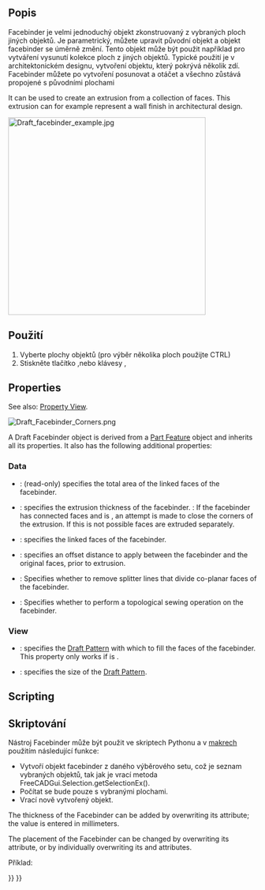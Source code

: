 <languages/>

{{Docnav
|[[Draft_Point|Point]]
|[[Draft_ShapeString|ShapeString]]
|[[Draft_Workbench|Draft]]
|IconL=Draft_Point.svg 
|IconR=Draft_ShapeString.svg 
|IconC=Workbench_Draft.svg
}}

<div class="mw-translate-fuzzy">
{{GuiCommand/cs|Name=Draft_Facebinder|Workbenches=[[Draft_Workbench/cs|Kreslení]], [[Arch_Workbench/cs|Architektura]]|MenuLocation=Draft → Facebinder|Shortcut=F F}}
</div>

<span id="Description"></span>
==Popis==

<div class="mw-translate-fuzzy">
Facebinder je velmi jednoduchý objekt zkonstruovaný z vybraných ploch jiných objektů. Je parametrický, můžete upravit původní objekt a objekt facebinder se úměrně změní. Tento objekt může být použit například pro vytváření vysunutí kolekce ploch z jiných objektů. Typické použití je v architektonickém designu, vytvoření objektu, který pokrývá několik zdí. Facebinder můžete po vytvoření posunovat a otáčet a všechno zůstává propojené s původními plochami
</div>

It can be used to create an extrusion from a collection of faces. This extrusion can for example represent a wall finish in architectural design.

[[Image:Draft_facebinder_example.jpg|400px]]
{{Caption|Facebinder created from the faces of walls}}

<span id="Usage"></span>
==Použití==

<div class="mw-translate-fuzzy">
# Vyberte plochy objektů (pro výběr několika ploch použijte CTRL)
# Stiskněte tlačítko {{KEY| [[Image:Draft_Facebinder.png|16px]] [[Draft_Facebinder|Facebinder]]}},nebo klávesy {{KEY|F}}, {{KEY|F}}
</div>

== Properties ==

See also: [[Property_View|Property View]].

[[File:Draft_Facebinder_Corners.png]]
{{Caption|On the left an extruded facebinder with closed corners (pink),<br>
on the right an extruded facebinder with open corners (orange).<br>
Closed corners are a V1.1 feature.}}

A Draft Facebinder object is derived from a [[Part_Feature|Part Feature]] object and inherits all its properties. It also has the following additional properties:

===Data===

{{TitleProperty|Draft}}

* {{PropertyData|Area|Area}}: (read-only) specifies the total area of the linked faces of the facebinder.
* {{PropertyData|Extrusion|Distance}}: specifies the extrusion thickness of the facebinder. {{Version|1.1}}: If the facebinder has connected faces and {{PropertyData|Sew}} is {{TRUE}}, an attempt is made to close the corners of the extrusion. If this is not possible faces are extruded separately.
* {{PropertyData|Faces|LinkSubList}}: specifies the linked faces of the facebinder.
* {{PropertyData|Offset|Distance}}: specifies an offset distance to apply between the facebinder and the original faces, prior to extrusion.
* {{PropertyData|Remove Splitter|Bool}}: Specifies whether to remove splitter lines that divide co-planar faces of the facebinder.
* {{PropertyData|Sew|Bool}}: Specifies whether to perform a topological sewing operation on the facebinder.

=== View ===

{{TitleProperty|Draft}}

* {{PropertyView|Pattern|Enumeration}}: specifies the [[Draft_Pattern|Draft Pattern]] with which to fill the faces of the facebinder. This property only works if {{PropertyView|Display Mode}} is {{value|Flat Lines}}.
* {{PropertyView|Pattern Size|Float}}: specifies the size of the [[Draft_Pattern|Draft Pattern]].

==Scripting==

<div class="mw-translate-fuzzy">
==Skriptování==
</div>

<div class="mw-translate-fuzzy">
Nástroj Facebinder může být použit ve skriptech Pythonu a v [[macros/cs|makrech]] použitím následující funkce:
</div>

{{Code|code=
facebinder = make_facebinder(selectionset)
}}

<div class="mw-translate-fuzzy">
* Vytvoří objekt facebinder z daného výběrového setu, což je seznam vybraných objektů, tak jak je vrací metoda FreeCADGui.Selection.getSelectionEx().
* Počítat se bude pouze s vybranými plochami.
* Vrací nově vytvořený objekt.
</div>

{{Code|code=
PropertyLinkSubList = [tuple1, tuple2, tuple3, ...]
PropertyLinkSubList = [(object1, list1), (object2, list2), (object3, list3), ...]
PropertyLinkSubList = [(object1, ['Face1', 'Face4', 'Face6']), ...]
PropertyLinkSubList = [(object1, ('Face1', 'Face4', 'Face6')), ...]
}}

The thickness of the Facebinder can be added by overwriting its {{incode|Extrusion}} attribute; the value is entered in millimeters.

The placement of the Facebinder can be changed by overwriting its {{incode|Placement}} attribute, or by individually overwriting its {{incode|Placement.Base}} and {{incode|Placement.Rotation}} attributes.

Příklad:

{{Code|code=
import FreeCAD as App
import FreeCADGui as Gui
import Draft

doc = App.newDocument()

# Insert a solid box
box = doc.addObject("Part::Box", "Box")
box.Length = 2300
box.Width = 800
box.Height = 1000

# selection = Gui.Selection.getSelectionEx()
selection = [(box, ("Face1", "Face6"))]
facebinder = Draft.make_facebinder(selection)
facebinder.Extrusion = 50

doc.recompute()

facebinder.Placement.Base = App.Vector(1000, -1000, 100)
facebinder.ViewObject.ShapeColor = (0.99, 0.99, 0.4)

doc.recompute()
}}


{{Docnav
|[[Draft_Point|Point]]
|[[Draft_ShapeString|ShapeString]]
|[[Draft_Workbench|Draft]]
|IconL=Draft_Point.svg 
|IconR=Draft_ShapeString.svg 
|IconC=Workbench_Draft.svg
}}

{{Draft Tools navi{{#translation:}}}}
{{Userdocnavi{{#translation:}}}}